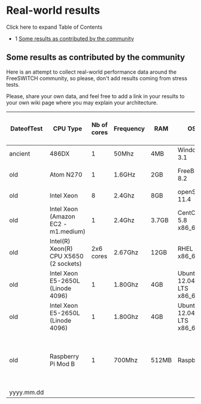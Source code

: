 
# Real-world results 

 

Click here to expand Table of Contents

* 1 [Some results as contributed by the community](#some-results-as-contributed-by-the-community)

## Some results as contributed by the community

Here is an attempt to collect real-world performance data around the FreeSWITCH community, so please, don't add results coming from stress tests.

Please, share your own data, and feel free to add a link in your results to your own wiki page where you may explain your architecture.

| DateofTest | CPU Type                               | Nb of cores | Frequency | RAM   | OS                       | FreeSWITCH version                      | Nb of SIP Profiles used | Core DB location (SATA/SCSI/SSD/RAM) | Transcoding? | Modules used by the calls                 | 1 leg or 2 leg calls! | Max Concurrent Calls       | Max CPS | Modus Operandi and Comments                           | Your name/email |
| ---------- | -------------------------------------- | ----------- | --------- | ----- | ------------------------ | --------------------------------------- | ----------------------- | ------------------------------------ | ------------ | ----------------------------------------- | --------------------- | -------------------------- | ------- | ----------------------------------------------------- | --------------- |
| ancient    | 486DX                                  | 1           | 50Mhz     | 4MB   | Windows 3.1              | Git of 2010/08/11 12:51:04 GMT-4        | 1                       | IDE                                  | No           | dialplanXML, lua IVR, ring\_ready         | 2                     | 1                          | 1       | Test                                                  | DavidP15        |
| old        | Atom N270                              | 1           | 1.6GHz    | 2GB   | FreeBSD 8.2              | Git of 2011/03/01                       | 3                       | SATA (SSD)                           | Yes          | dialplanXML, ring\_ready                  | 2                     | 10 (near 0 load)           | 1       | Production and load testing                           | wvds-nl         |
| old        | Intel Xeon                             | 8           | 2.4Ghz    | 8GB   | openSuse 11.4            | git-8c98328 2011-04-06 15-36-35 +0200   | 1                       | SATA                                 | No           | 1                                         | 2                     | 140 at 7% CPU              | 20      | Production                                            | Eric Z. Beard   |
| old        | Intel Xeon (Amazon EC2 - m1.medium)    | 1           | 2.4Ghz    | 3.7GB | CentOS 5.8 x86\_64       | 1.3.0+git\~20120914T220755Z\~3b660a06e5 | 2                       | tmpfs                                | No           | dialplanXML, lua \<-> MySQL                | 1                     | \~250 at 15% CPU           | 15-20   | Production                                            | Dmitry Saratsky |
| old        | Intel(R) Xeon(R) CPU X5650 (2 sockets) | 2x6 cores   | 2.67Ghz   | 12GB  | RHEL 5.7 x86\_64         | pre-1.2.0                               | 1                       | SCSI                                 | No (G.711)   | **conference**,dialplanXML, lua \<-> MySQL | 1                     | 247 at 4% CPU              | 10      | Production                                            | Mariusz Cz.     |
| old        | Intel Xeon E5-2650L (Linode 4096)      | 1           | 1.80Ghz   | 4GB   | Ubuntu 12.04 LTS x86\_64 | 1.5.2b git                              | 4                       | RAM                                  | No           | dialplanXML, mod\_cdr\_csv, mod\_curl     | 2                     | \~180 calls at 2-12% CPU   | 4       | Production - **Bypass Media** G729                    | David Morris    |
| old        | Intel Xeon E5-2650L (Linode 4096)      | 1           | 1.80Ghz   | 4GB   | Ubuntu 12.04 LTS x86\_64 | 1.5.2b git                              | 4                       | RAM                                  | No           | dialplanXML, mod\_cdr\_csv, mod\_curl     | 2                     | \~180 calls at 80-128% CPU | 4       | Production - **Proxy Media** G729                     | David Morris    |
| old        | Raspberry Pi Mod B                     | 1           | 700Mhz    | 512MB | Raspbian                 | 1.5.2b git                              | 5                       | SDcard                               | No           | dialplanXML                               | 2                     | 1 call at 5-8% CPU         | 4       | Production - Router from internal NAT to VPN - G.711A | Peter Steinbach |
| yyyy.mm.dd |                                        |             |           |       |                          |                                         |                         |                                      |              |                                           |                       |                            |         |                                                       |                 |


